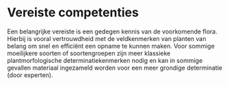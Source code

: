 # Vereiste competenties

```{=html}
<!--
Omschrijving van de basiskennis (bv. kennis van bepaalde soorten) en vaardigheden (bv. bepaalde apparatuur kunnen bedienen), die de gebruiker van het protocol moet hebben om het protocol op een gepaste manier te kunnen uitvoeren.
Eventueel kan er verwezen worden naar bepaalde opleidingen.
-->
```
Een belangrijke vereiste is een gedegen kennis van de voorkomende flora.
Hierbij is vooral vertrouwdheid met de veldkenmerken van planten van belang om snel en efficiënt een opname te kunnen maken.
Voor sommige moeilijkere soorten of soortengroepen zijn meer klassieke plantmorfologische determinatiekenmerken nodig en kan in sommige gevallen materiaal ingezameld worden voor een meer grondige determinatie (door experten).

